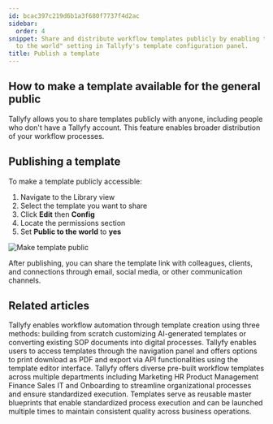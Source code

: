 ```yaml
---
id: bcac397c219d6b1a3f680f7737f4d2ac
sidebar:
  order: 4
snippet: Share and distribute workflow templates publicly by enabling the "Public
  to the world" setting in Tallyfy's template configuration panel.
title: Publish a template
---
```


## How to make a template available for the general public

Tallyfy allows you to share templates publicly with anyone, including people who don't have a Tallyfy account. This feature enables broader distribution of your workflow processes.

## Publishing a template

To make a template publicly accessible:

1. Navigate to the Library view
2. Select the template you want to share
3. Click **Edit** then **Config**
4. Locate the permissions section
5. Set **Public to the world** to **yes**

![Make template public](https://screenshots.tallyfy.com/tallyfy%2Fpro%2Fdesktop-light-public-template.png)

After publishing, you can share the template link with colleagues, clients, and connections through email, social media, or other communication channels.


## Related articles
<CardGrid>
<LinkTitleCard header="<b>Templates > Create a template</b>" href="/products/pro/documenting/templates/create-template/" > Tallyfy enables workflow automation through template creation using three methods: building from scratch customizing AI-generated templates or converting existing SOP documents into digital processes. </LinkTitleCard>
<LinkTitleCard header="<b>Templates > Print, Download, and Export Tallyfy Templates</b>" href="/products/pro/documenting/templates/print-download-export-templates/" > Tallyfy enables users to access templates through the navigation panel and offers options to print download as PDF and export via API functionalities using the template editor interface. </LinkTitleCard>
<LinkTitleCard header="<b>Templates > Sample Templates</b>" href="/products/pro/documenting/templates/how-can-i-access-tallyfys-sample-templates/" > Tallyfy offers diverse pre-built workflow templates across multiple departments including Marketing HR Product Management Finance Sales IT and Onboarding to streamline organizational processes and ensure standardized execution. </LinkTitleCard>
<LinkTitleCard header="<b>Documenting > Templates</b>" href="/products/pro/documenting/templates/" > Templates serve as reusable master blueprints that enable standardized process execution and can be launched multiple times to maintain consistent quality across business operations. </LinkTitleCard>
</CardGrid>